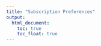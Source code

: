 ```yaml
---
title: "Subscription Preferences"
output: 
  html_document:
    toc: true
    toc_float: true
---
```

